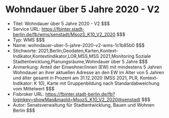 # Wohndauer über 5 Jahre 2020 - V2
- Titel: Wohndauer über 5 Jahre 2020 - V2 $$$
- Service URL: https://fbinter.stadt-berlin.de/fb/wms/senstadt/MsozS_K10_V2_2020 $$$
- Typ: WMS $$$
- Name: wohndauer-uber-5-jahre-2020-v2-wms-1c1b85b0 $$$
- Stichworte: 2021,Berlin,Geodaten,Karten,Kontext-Indikator,Kontextindikator,LOR,MSS,MSS 2021,Monitoring Soziale Stadtentwicklung,Planungsräume,Wohndauer über 5 Jahre $$$
- Anmerkung: Anteil der Einwohner/innen (EW) mit mindestens 5 Jahren Wohndauer an ihrer aktuellen Adresse an den EW im Alter von 5 Jahren und älter gesamt in Prozent am 31.12.2020 (MSS 2021, PLR, Kontext-Indikator: K 10), Karte mit Gruppenbildung nach Standardabweichung vom Mittelwert $$$
- Fisbroker URL: https://fbinter.stadt-berlin.de/fb?loginkey=showMap&mapId=MsozS_K10_V2_2020@senstadt $$$
- Autor: Senatsverwaltung für Stadtentwicklung, Bauen und Wohnen Berlin $$$
